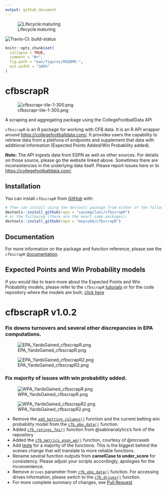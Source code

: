 ```yaml
---
output: github_document
---
```


<!-- README.md is generated from README.Rmd. Please edit that file -->

<!-- badges: start -->
  ![Lifecycle:maturing](https://img.shields.io/badge/lifecycle-maturing-blue.svg)
  
  ![Travis-CI: build-status](https://travis-ci.com/saiemgilani/cfbscrapR.svg?token=BxsozfUD3VCvCzzJpdFf&branch=master)
  <!-- badges: end -->

```r
knitr::opts_chunk$set(
  collapse = TRUE,
  comment = "#>",
  fig.path = "man/figures/README-",
  out.width = "100%"
)
```

# cfbscrapR 
![cfbscrapr-tile-1-300.png](https://i.imgur.com/VnHlLhT.png)

A scraping and aggregating package using the CollegeFootballData API


`cfbscrapR` is an R package for working with CFB data. It is an R API wrapper around [https://collegefootballdata.com/](https://collegefootballdata.com/). It provides users the capability to retrieve data from a plethora of endpoints and supplement that data with additional information (Expected Points Added/Win Probability added). 

__Note:__ The API ingests data from ESPN as well as other sources. For details on those source, please go the website linked above. Sometimes there are inconsistencies in the underlying data itself. Please report issues here or to [https://collegefootballdata.com/](https://collegefootballdata.com/). 

## Installation
You can install `cfbscrapR` from [GitHub](https://github.com/saiemgilani/cfbscrapR) with:

``` r
# Then can install using the devtools package from either of the following:
devtools::install_github(repo = "saiemgilani/cfbscrapR")
# or the following (these are the exact same packages):
devtools::install_github(repo = "meysubb/cfbscrapR")
```
## Documentation
For more information on the package and function reference, please see the `cfbscrapR` [documentation](https://saiemgilani.github.io/cfbscrapR/).

## Expected Points and Win Probability models
If you would like to learn more about the Expected Points and Win Probability models, please refer to the `cfbscrapR` [tutorials](https://saiemgilani.github.io/cfbscrapR/articles/index.html) or for the code repository where the models are built, [click here](https://github.com/meysubb/cfbscrapR-MISC)


# cfbscrapR v1.0.2
### Fix downs turnovers and several other discrepancies in EPA computations.

![EPA_YardsGained_cfbscrapR.png](https://i.imgur.com/Bw6VO90.png)

![EPA_YardsGained_cfbscrapR2.png](https://i.imgur.com/VYX12pZ.png)

### Fix majority of issues with win probability added.

![WPA_YardsGained_cfbscrapR.png](https://i.imgur.com/OFHTh9Y.jpg)

![WPA_YardsGained_cfbscrapR2.png](https://i.imgur.com/84zh9VY.jpg)

- Remove the [`add_betting_columns()`](https://saiemgilani.github.io/cfbscrapR/reference/add_betting_cols.html) function and the current betting win probability model from the [`cfb_pbp_data()`](https://saiemgilani.github.io/cfbscrapR/reference/cfb_pbp_data.html) function.
- Added [`cfb_ratings_fpi()`](https://saiemgilani.github.io/cfbscrapR/reference/cfb_ratings_fpi.html) function from @sabinanalytics's fork of the repository
- Added the [`cfb_metrics_espn_wp()`](https://saiemgilani.github.io/cfbscrapR/reference/cfb_metrics_espn_wp.html) function, courtesy of @mrcaseb
- Add [tests](https://github.com/saiemgilani/cfbscrapR/tree/master/tests/testthat) for a majority of the functions. This is the biggest behind the scenes change that will translate to more reliable functions. 
- Rename several function outputs from **camelCase to under_score** for consistency. Please adjust your scripts accordingly, apologies for the inconvenience.
- Remove `drives` parameter from [`cfb_pbp_data()`](https://saiemgilani.github.io/cfbscrapR/reference/cfb_pbp_data.html) function. For accessing drives information, please switch to the [`cfb_drives()`](https://saiemgilani.github.io/cfbscrapR/reference/cfb_drives.html) function. 
- For more complete summary of changes, see [Pull Request](https://github.com/saiemgilani/cfbscrapR/pull/5#issue-478275691)
